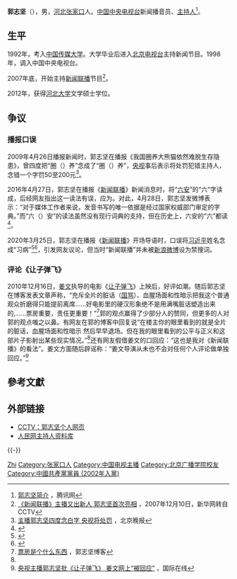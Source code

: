 {{Multiple issues|
{{Prose|time=2021-06-20T05:58:33+00:00}}
{{Update|time=2021-06-20T05:58:33+00:00}}
}}
{{藝人
|姓名     = 郭志坚
|類型     = 节目主持
|圖片     =
|圖片簡介 = 
|本名     = 
|英文名   =
|暱稱     =
|其他藝名 = 
|國籍     = {{PRC}}
|民族     = [[汉族|汉族]]
|出生日期 = {{birth date and age|1971|7|21}}
|出生地點 = {{CHN}}[[河北省|河北省]][[张家口市|张家口市]][[宣化县|宣化县]][[姚家房镇|姚家房镇]][[陈家房村|陈家房村]]
|逝世日期 = <!-- {{Death date and age|YYYY|MM|DD|YYYY|MM|DD}}（死亡在前，出生在后） -->
|逝世地點 = 
|職業     = 主持人
|語言     = [[普通話|國语]]
|教育程度 = [[中国传媒大学|中国传媒大学]]<br>[[河北大学|河北大学]]
|宗教信仰 =
|配偶     = 
|兒女     = 
|父母     = 
|代表作   = 
|活躍年代 = 1998年至今
|經紀公司 = 
|獎項     = 
|網站     = 
}}
'''郭志坚'''（{{bd|1971年|7月21日||catIdx=G}}），男，[[河北省|河北]][[张家口市|张家口]]人。[[中国中央电视台|中国中央电视台]]新闻播音员、[[主持人|主持人]]<ref>[http://datalib.ent.qq.com/star/2311/index.shtml 郭志坚简介] {{Wayback|url=http://datalib.ent.qq.com/star/2311/index.shtml |date=20081007004235 }}，腾讯网</ref>。

== 生平 ==
1992年，考入[[中国传媒大学|中国传媒大学]]。大学毕业后进入[[北京电视台|北京电视台]]主持新闻节目。1998年，调入中国中央电视台。

2007年底，开始主持[[新闻联播|新闻联播]]节目<ref>[http://news.xinhuanet.com/photo/2007-12/10/content_7221659.htm 《新闻联播》主播又出新人 郭志坚首次亮相] {{Wayback|url=http://news.xinhuanet.com/photo/2007-12/10/content_7221659.htm |date=20090105153615 }}，2007年12月10日，新华网转自CCTV</ref>。

2012年，获得[[河北大学|河北大学]]文学硕士学位。

== 争议 ==
=== 播报口误 ===
2009年4月26日播报新闻时，郭志坚在播报《我国圈养大熊猫依然难脱生存隐患》，曾四度把“圈（{{lang|zh-Latn|juàn}}）养”念成了“圈（{{lang|zh-Latn|quān}}）养”，[[中国中央电视台|央视]]事后表示将处罚犯错主持人，念错一个字罚50至200元<ref>[http://yule.sohu.com/20080503/n256635856.shtml 主播郭志坚四度念白字 央视将处罚] {{Wayback|url=http://yule.sohu.com/20080503/n256635856.shtml |date=20180429024450 }}，北京晚报</ref>。

2016年4月27日，郭志坚在播报《[[新闻联播|新闻联播]]》新闻消息时，将“[[六安|六安]]”的“六”字读成{{lang|zh-Latn|liù}}，后经网友指出这一读法有误，应为{{lang|zh-Latn|lù}}。对此，4月28日，郭志坚发微博表示：“对于媒体工作者来说，发音书写的唯一依据是经过国家权威部门审定的字典。”而“六（{{lang|zh-Latn|lù}}）安”的读法虽然没有现行词典的支持，但在历史上，六安的“六”都读{{lang|zh-Latn|lù}}<ref>{{cite web |url=http://news.163.com/16/0429/07/BLQ87K7800014AED.html |title=央视将六安读六(liù)安 主持人:系字典唯一读音 |publisher=澎湃新闻网(上海) |accessdate=2016年4月29日 |date=2016年4月29日 |archive-url=https://web.archive.org/web/20160430104543/http://news.163.com/16/0429/07/BLQ87K7800014AED.html |archive-date=2016年4月30日 |dead-url=yes }}</ref>。

2020年3月25日，郭志坚在播报《[[新闻联播|新闻联播]]》开场导语时，口误将[[习近平|习近平]]姓名念成“习病”<ref>{{Cite web|title=新闻联播口误，“习近平”说成了“习病” - YouTube|url=https://www.youtube.com/watch?v=stdZAzDMOnE&feature=youtu.be|accessdate=2020-07-18|work=www.youtube.com|archive-date=2020-08-09|archive-url=https://web.archive.org/web/20200809114525/https://www.youtube.com/watch?v=stdZAzDMOnE&feature=youtu.be|dead-url=no}}</ref><ref>{{Cite web|title=这央视主播完了 竟把“习近平”说成“习病”？（视频）(图) - 动向|url=https://www.secretchina.com/news/gb/2020/04/07/928888.html|accessdate=2020-07-19|date=2020-04-07|work=看中国|language=zh-Hans|archive-date=2020-07-21|archive-url=https://web.archive.org/web/20200721072354/https://www.secretchina.com/news/gb/2020/04/07/928888.html|dead-url=no}}</ref>，引发网友议论，但当时“新闻联播”并未被[[新浪微博|新浪微博]]设为禁搜词。

=== 评论《让子弹飞》 ===
2010年12月16日，[[姜文|姜文]]执导的电影《[[让子弹飞|让子弹飞]]》上映后，好评如潮。随后郭志坚在博客发表文章声称，“充斥全片的脏话（[[国骂|国骂]]）、血腥场面和性暗示把我这个普通观众折磨得只能提前离席……好电影里的硬汉形象绝不是用满嘴脏话塑造出来的,……票房重要，责任更重要！”<ref name="票房是个什么东西">[http://blog.cntv.cn/html/32/806332-1475868.html 票房是个什么东西] {{Wayback|url=http://blog.cntv.cn/html/32/806332-1475868.html |date=20101223055805 }}，郭志坚博客</ref>郭的观点赢得了少部分人的赞同，但更多的人对郭的观点嗤之以鼻。有网友在郭的博客中回复说“在楼主你的眼里看到的就是全片的脏话，血腥场面和性暗示 然后早早退场。但在我的眼里看到的公平与正义和这部片子影射出某些现实情况。”<ref name="票房是个什么东西"/>还有网友假借姜文的口回应：“这也是我对《新闻联播》的看法”。姜文方面随后辟谣称：“姜文导演从未也不会对任何个人评论做单独回应。”<ref>[http://gb.cri.cn/27564/2010/12/22/108s3098248.htm 央视主播郭志坚批《让子弹飞》 姜文网上“被回应”] {{Wayback|url=http://gb.cri.cn/27564/2010/12/22/108s3098248.htm |date=20101225032940 }}，国际在线</ref>

==參考文獻==
<div class="references-small">
<references />
</div>

== 外部链接 ==
* [http://www.cctv.com/anchor/compere/0019/index.shtml CCTV：郭志坚个人网页]{{Wayback|url=http://www.cctv.com/anchor/compere/0019/index.shtml |date=20090827065522 }}
* [http://media.people.com.cn/GB/64901/113326/index.html 人民网主持人资料库]{{Wayback|url=http://media.people.com.cn/GB/64901/113326/index.html |date=20090502191937 }}

{{-}}
{{新闻联播主播}}

{{Authority control}}
{{DEFAULTSORT:Guo zhijian}}
[[Category:郭姓|Zhi]]
[[Category:张家口人|Category:张家口人]]
[[Category:中国电视主播|Category:中国电视主播]]
[[Category:北京广播学院校友|Category:北京广播学院校友]]
[[Category:中國共產黨黨員_(2002年入黨)|Category:中國共產黨黨員 (2002年入黨)]]